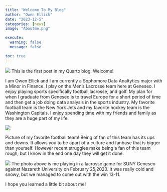 ```yaml
---
title: "Welcome To My Blog"
author: "Owen Ellick"
date: "2023-12-5"
categories: [news]
image: "Aboutme.png"

execute: 
  warning: false
  message: false

toc: true
---
```


![](Aboutme.png)
This is the first post in my Quarto blog. Welcome!

I am Owen Ellick and I am currently a Sophomore Data Analtytics major with a Minor in Finance. I play on the Men's Lacrosse team here at Geneseo. I enjoy playing sports specifically football,lacrosse, and golf. My plan for when I graduate from Geneseo is to travel Europe for a short period of time and then get a job doing data analysis in the sports industry. My favorite football team is the New York Jets and my favorite hockey team is the Washington Capitals. I enjoy spending time with my friends and family as they are a huge part of my life.

![](nyjets.png)

Picture of my favorite football team!
Being of fan of this team has its ups and downs. It allows you to be apart of a culture and fanbase that is bigger than yourself. However recent struggles make being a fan of this team rough, but I know in the end one day they will get it done.

![](Owenlax.png)
The photo above is me playing in a lacrosse game for SUNY Geneseo against Nazareth University on February 25,2023. It was really cold and snowy, but we managed to come out with the win 13-11.

I hope you learned a little bit about me!